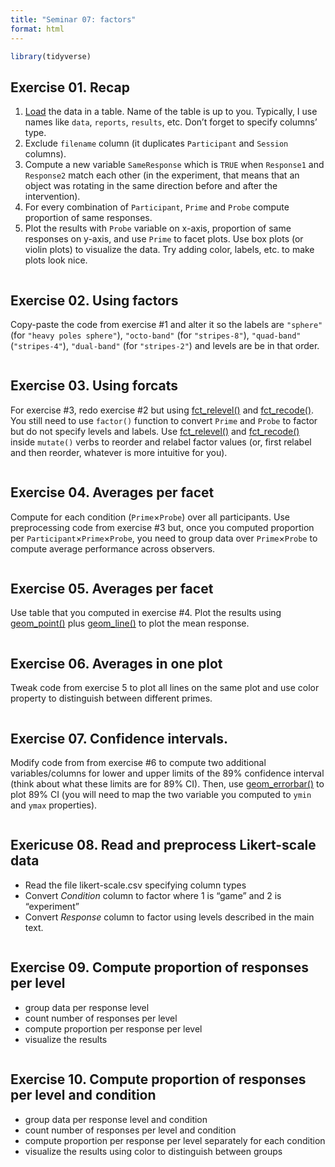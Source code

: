 ```yaml
---
title: "Seminar 07: factors"
format: html
---
```


```r
library(tidyverse)
```


## Exercise 01. Recap

1. [Load](#readr) the data in a table. Name of the table is up to you. Typically, I use names like `data`, `reports`, `results`, etc. Don't forget to specify columns' type.
2. Exclude `filename` column (it duplicates `Participant` and `Session` columns).
3. Compute a new variable `SameResponse` which is `TRUE` when `Response1` and `Response2` match each other (in the experiment, that means that an object was rotating in the same direction before and after the intervention).
4. For every combination of `Participant`, `Prime` and `Probe` compute proportion of same responses.
5. Plot the results with `Probe` variable on x-axis, proportion of same responses on y-axis, and use `Prime` to facet plots. Use box plots (or violin plots) to visualize the data. Try adding color, labels, etc. to make plots look nice.

```r
```


## Exercise 02. Using factors

Copy-paste the code from exercise #1 and alter it so the labels are `"sphere"` (for `"heavy poles sphere"`), `"octo-band"` (for `"stripes-8"`), `"quad-band"` (`"stripes-4"`), `"dual-band"` (for `"stripes-2"`) and levels are be in that order.

```r
```


## Exercise 03. Using forcats
For exercise #3, redo exercise #2 but using [fct_relevel()](https://forcats.tidyverse.org/reference/fct_relevel.html) and [fct_recode()](https://forcats.tidyverse.org/reference/fct_recode.html). You still need to use `factor()` function to convert `Prime` and `Probe` to factor but do not specify levels and labels. Use [fct_relevel()](https://forcats.tidyverse.org/reference/fct_relevel.html) and [fct_recode()](https://forcats.tidyverse.org/reference/fct_recode.html) inside `mutate()` verbs to reorder and relabel factor values (or, first relabel and then reorder, whatever is more intuitive for you).

```r
```

## Exercise 04. Averages per facet
Compute for each condition (`Prime`×`Probe`) over all participants. Use preprocessing code from exercise #3 but, once you computed proportion per `Participant`×`Prime`×`Probe`, you need to group data over `Prime`×`Probe` to compute average performance across observers.

```r
```

## Exercise 05. Averages per facet
Use table that you computed in exercise #4. Plot the results using [geom_point()](https://ggplot2.tidyverse.org/reference/geom_point.html) plus [geom_line()](https://ggplot2.tidyverse.org/reference/geom_path.html) to plot the mean response.

```r
```

## Exercise 06. Averages in one plot
Tweak code from exercise 5 to plot all lines on the same plot and use color property to distinguish between different primes.

```r
```

## Exercise 07. Confidence intervals.
Modify code from from exercise #6 to compute two additional variables/columns for lower and upper limits of the 89% confidence interval (think about what these limits are for 89% CI). Then, use [geom_errorbar()](https://ggplot2.tidyverse.org/reference/geom_linerange.html) to plot 89% CI (you will need to map the two variable you computed to `ymin` and `ymax` properties).

```r
```

## Exericuse 08. Read and preprocess Likert-scale data
* Read the file likert-scale.csv specifying column types
* Convert _Condition_ column to factor where 1 is "game" and 2 is "experiment"
* Convert _Response_ column to factor using levels described in the main text. 

```r

```

## Exercise 09. Compute proportion of responses per level

* group data per response level
* count number of responses per level
* compute proportion per response per level
* visualize the results

```r

```

## Exercise 10. Compute proportion of responses per level and condition

* group data per response level and condition
* count number of responses per level and condition
* compute proportion per response per level separately for each condition 
* visualize the results using color to distinguish between groups

```r

```

